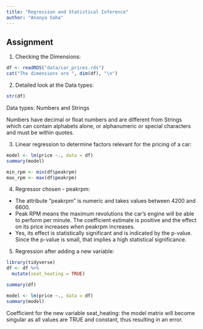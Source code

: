 ```yaml
---
title: "Regression and Statistical Inference"
author: "Ananya Saha"
---
```


## Assignment
1. Checking the Dimensions:
```r
df <- readRDS("data/car_prices.rds")
cat("The dimensions are ", dim(df), "\n")
```

2. Detailed look at the Data types:
```r
str(df)
```
Data types: Numbers and Strings

Numbers have decimal or float numbers and are different from Strings which can contain alphabets alone, or alphanumeric or special characters and must be within quotes.

3. Linear regression to determine factors relevant for the pricing of a car:
```r

model <- lm(price ~., data = df)
summary(model)

min_rpm <- min(df$peakrpm)
max_rpm <- max(df$peakrpm)
```

4. Regressor chosen - peakrpm:
- The attribute "peakrpm" is numeric and takes values between 4200 and 6600.
- Peak RPM means the maximum revolutions the car's engine will be able to perform per minute.
The coefficient estimate is positive and the effect on its price increases when peakrpm increases.
- Yes, its effect is statistically significant and is indicated by the p-value. Since the p-value is small, that implies a high statistical significance.

5. Regression after adding a new variable:
```r
library(tidyverse)
df <- df %>%
  mutate(seat_heating = TRUE)

summary(df)

model <- lm(price ~., data = df)
summary(model)
```
Coefficient for the new variable seat_heating: the model matrix will become singular as all values are TRUE and constant, thus resulting in an error.
